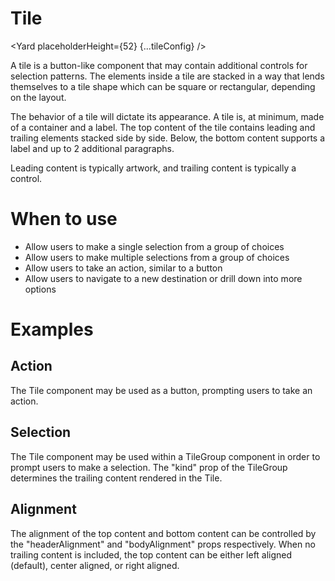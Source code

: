 <!--
Copyright (c) Uber Technologies, Inc.

This source code is licensed under the MIT license found in the
LICENSE file in the root directory of this source tree.
-->





# Tile

<Yard placeholderHeight={52} {...tileConfig} />

A tile is a button-like component that may contain additional controls for selection patterns. The elements inside a tile are stacked in a way that lends themselves to a tile shape which can be square or rectangular, depending on the layout.

The behavior of a tile will dictate its appearance. A tile is, at minimum, made of a container and a label. The top content of the tile contains leading and trailing elements stacked side by side. Below, the bottom content supports a label and up to 2 additional paragraphs.

Leading content is typically artwork, and trailing content is typically a control.

# When to use

- Allow users to make a single selection from a group of choices
- Allow users to make multiple selections from a group of choices
- Allow users to take an action, similar to a button
- Allow users to navigate to a new destination or drill down into more options

# Examples

## Action

The Tile component may be used as a button, prompting users to take an action.

<Example title="Action prompt" path="tile/action.tsx">
  <Action />
</Example>

## Selection

The Tile component may be used within a TileGroup component in order to prompt users to make a selection. The "kind" prop of the TileGroup determines the trailing content rendered in the Tile.

<Example title="Multi select with checkbox" path="tile/multi-select-batch.tsx">
  <MultiSelectBatch />
</Example>

<Example title="Multi select with toggle" path="tile/multi-select-live.tsx">
  <MultiSelectLive />
</Example>

<Example title="Single select" path="tile/single-select.tsx">
  <SingleSelect />
</Example>

<Example title="No trailing content" path="tile/selection-no-trailing-content.tsx">
  <SelectionNoTrailingContent />
</Example>

## Alignment

The alignment of the top content and bottom content can be controlled by the "headerAlignment" and "bodyAlignment" props respectively. When no trailing content is included, the top content can be either left aligned (default), center aligned, or right aligned.

<Example title="Mixed alignment" path="tile/alignment.tsx">
  <Alignment />
</Example>
